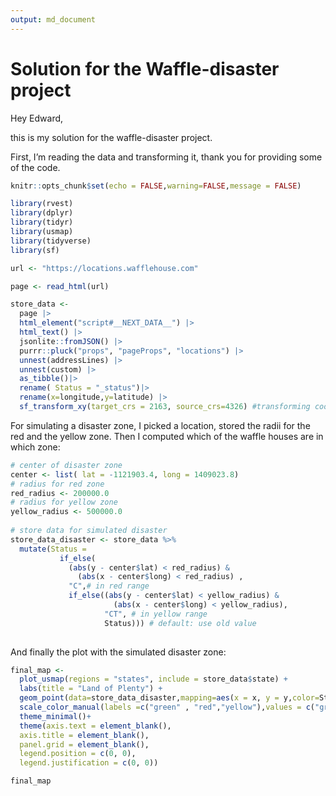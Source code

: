 ```yaml
---
output: md_document
---
```

# Solution for the Waffle-disaster project

Hey Edward, 

this is my solution for the waffle-disaster project.

First, I'm reading the data and transforming it, thank you for providing some of the code.


```r
knitr::opts_chunk$set(echo = FALSE,warning=FALSE,message = FALSE)

library(rvest)
library(dplyr)
library(tidyr)
library(usmap)
library(tidyverse)
library(sf)

```


```r

url <- "https://locations.wafflehouse.com" 

page <- read_html(url)

store_data <- 
  page |> 
  html_element("script#__NEXT_DATA__") |> 
  html_text() |> 
  jsonlite::fromJSON() |>
  purrr::pluck("props", "pageProps", "locations") |>
  unnest(addressLines) |>
  unnest(custom) |> 
  as_tibble()|>
  rename( Status = "_status")|>
  rename(x=longitude,y=latitude) |> 
  sf_transform_xy(target_crs = 2163, source_crs=4326) #transforming coordinates for us-map

```

For simulating a disaster zone, I picked a location, stored the radii for the red and the yellow zone. Then I computed which of the waffle houses are in which zone:
```r

# center of disaster zone
center <- list( lat = -1121903.4, long = 1409023.8)	
# radius for red zone
red_radius <- 200000.0
# radius for yellow zone
yellow_radius <- 500000.0
 
# store data for simulated disaster
store_data_disaster <- store_data %>%
  mutate(Status =
           if_else(
             (abs(y - center$lat) < red_radius) &
               (abs(x - center$long) < red_radius) ,
             "C",# in red range
             if_else((abs(y - center$lat) < yellow_radius) &
                       (abs(x - center$long) < yellow_radius),
                     "CT", # in yellow range
                     Status))) # default: use old value
         
```

And finally the plot with the simulated disaster zone:
  
```r

final_map <-
  plot_usmap(regions = "states", include = store_data$state) +
  labs(title = "Land of Plenty") + 
  geom_point(data=store_data_disaster,mapping=aes(x = x, y = y,color=Status), size = 1) +
  scale_color_manual(labels =c("green" , "red","yellow"),values = c("green" , "red","yellow")) +
  theme_minimal()+
  theme(axis.text = element_blank(),
  axis.title = element_blank(),
  panel.grid = element_blank(),
  legend.position = c(0, 0),
  legend.justification = c(0, 0))

final_map
```

